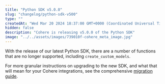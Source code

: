 ```yaml
---
title: "Python SDK v5.0.0"
slug: "changelog/python-sdk-v500"
type: ""
createdAt: "Wed Mar 20 2024 18:37:00 GMT+0000 (Coordinated Universal Time)"
hidden: false
description: "Cohere is releasing v5.0.0 of the Python SDK"
image: "../../assets/images/739010f-cohere_meta_image.jpg"
---
```

With the release of our latest Python SDK, there are a number of functions that are no longer supported, including `create_custom_models`.

For more granular instructions on upgrading to the new SDK, and what that will mean for your Cohere integrations, see the comprehensive [migration guide](https://github.com/cohere-ai/cohere-python/blob/main/4.0.0-5.0.0-migration-guide.md).
